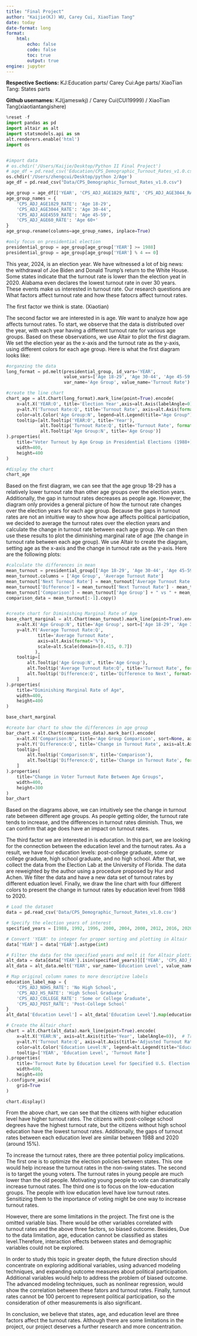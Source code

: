 ```yaml
---
title: "Final Project"
author: "Kaijie(KJ) WU, Carey Cui, XiaoTian Tang"
date: today
date-format: long
format: 
    html:
        echo: false      
        code: false      
        toc: true        
        output: true     
engine: jupyter
---
```


**Respective Sections:** KJ:Education parts/ Carey Cui:Age parts/ XiaoTian Tang: States parts

**Github usernames:** KJ(jameswkj) / Carey Cui(CUI19999) / XiaoTian Tang(xiaotiantangishere)
```python
%reset -f
import pandas as pd
import altair as alt
import statsmodels.api as sm
alt.renderers.enable('html')
import os


#import data
# os.chdir('/Users/Kaijie/Desktop/Python II Final Project')
# age_df = pd.read_csv('Education/CPS_Demographic_Turnout_Rates_v1.0.csv')
os.chdir('/Users/zhengcui/Desktop/python 2/Age')
age_df = pd.read_csv("Data/CPS_Demographic_Turnout_Rates_v1.0.csv")

age_group = age_df[['YEAR', 'CPS_ADJ_AGE1829_RATE', 'CPS_ADJ_AGE3044_RATE', 'CPS_ADJ_AGE4559_RATE', 'CPS_ADJ_AGE60_RATE']].copy()
age_group_names = {
    'CPS_ADJ_AGE1829_RATE': 'Age 18-29',
    'CPS_ADJ_AGE3044_RATE': 'Age 30-44',
    'CPS_ADJ_AGE4559_RATE': 'Age 45-59',
    'CPS_ADJ_AGE60_RATE': 'Age 60+'
}
age_group.rename(columns=age_group_names, inplace=True)

#only focus on presidential election
presidential_group = age_group[age_group['YEAR'] >= 1988]
presidential_group = age_group[age_group['YEAR'] % 4 == 0]

```

This year, 2024, is an election year. We have witnessed a lot of big news: the withdrawal of Joe Biden and Donald Trump's return to the White House. Some states indicate that the turnout rate is lower than the election yeat in 2020. Alabama even declares the lowest turnout rate in over 30 years. These events make us interested in turnout rate. Our research questions are What factors affect turnout rate and how these fatocrs affect turnout rates.

The first factor we think is state.
(Xiaotian)

The second factor we are interested in is age. We want to analyze how age affects turnout rates. To start, we observe that the data is distributed over the year, with each year having a different turnout rate for various age groups. Based on these observations, we use Altair to plot the first diagram. We set the election year as the x-axis and the turnout rate as the y-axis, using different colors for each age group. Here is what the first diagram looks like:
```python
#organzing the data
long_format = pd.melt(presidential_group, id_vars='YEAR',
                      value_vars=['Age 18-29', 'Age 30-44', 'Age 45-59', 'Age 60+'],
                      var_name='Age Group', value_name='Turnout Rate')

#create the line chart
chart_age = alt.Chart(long_format).mark_line(point=True).encode(
    x=alt.X('YEAR:O', title='Election Year',axis=alt.Axis(labelAngle=0)),
    y=alt.Y('Turnout Rate:Q', title='Turnout Rate', axis=alt.Axis(format='%', titleAnchor='middle')),
    color=alt.Color('Age Group:N', legend=alt.Legend(title="Age Group")),
    tooltip=[alt.Tooltip('YEAR:O', title='Year'),
             alt.Tooltip('Turnout Rate:Q', title='Turnout Rate', format='.2%'),
             alt.Tooltip('Age Group:N', title='Age Group')]
).properties(
    title="Voter Turnout by Age Group in Presidential Elections (1988+)",
    width=400,
    height=400
)

#display the chart
chart_age
```

Based on the first diagram, we can see that the age group 18-29 has a relatively lower turnout rate than other age groups over the election years. Additionally, the gap in turnout rates decreases as people age. However, the diagram only provides a general picture of how the turnout rate changes over the election years for each age group. Because the gaps in turnout rates are not an intuitive way to show how age affects political participation, we decided to average the turnout rates over the election years and calculate the change in turnout rate between each age group. We can then use these results to plot the diminishing marginal rate of age (the change in turnout rate between each age group). We use Altair to create the diagram, setting age as the x-axis and the change in turnout rate as the y-axis. Here are the following plots:
```python
#calculate the differences in mean
mean_turnout = presidential_group[['Age 18-29', 'Age 30-44', 'Age 45-59', 'Age 60+']].mean().reset_index()
mean_turnout.columns = ['Age Group', 'Average Turnout Rate']
mean_turnout['Next Turnout Rate'] = mean_turnout['Average Turnout Rate'].shift(-1)
mean_turnout['Difference'] = mean_turnout['Next Turnout Rate'] - mean_turnout['Average Turnout Rate']  
mean_turnout['Comparison'] = mean_turnout['Age Group'] + " vs " + mean_turnout['Age Group'].shift(-1)
comparison_data = mean_turnout[:-1].copy()


#create chart for Diminishing Marginal Rate of Age
base_chart_marginal = alt.Chart(mean_turnout).mark_line(point=True).encode(
    x=alt.X('Age Group:N', title='Age Group', sort=['Age 18-29', 'Age 30-44', 'Age 45-59', 'Age 60+'], axis=alt.Axis(labelAngle=0)),
    y=alt.Y('Average Turnout Rate:Q', 
            title='Average Turnout Rate', 
            axis=alt.Axis(format='%'),
            scale=alt.Scale(domain=[0.415, 0.7])  
           ),
    tooltip=[
        alt.Tooltip('Age Group:N', title='Age Group'),
        alt.Tooltip('Average Turnout Rate:Q', title='Turnout Rate', format='.2%'),
        alt.Tooltip('Difference:Q', title='Difference to Next', format='.2%')
    ]
).properties(
    title="Diminishing Marginal Rate of Age",
    width=400,
    height=400
)

base_chart_marginal
```

```python
#create bar chart to show the differences in age group
bar_chart = alt.Chart(comparison_data).mark_bar().encode(
    x=alt.X('Comparison:N', title='Age Group Comparison', sort=None, axis=alt.Axis(labelAngle=0)),
    y=alt.Y('Difference:Q', title='Change in Turnout Rate', axis=alt.Axis(format='%')),
    tooltip=[
        alt.Tooltip('Comparison:N', title='Comparison'),
        alt.Tooltip('Difference:Q', title='Change in Turnout Rate', format='.2%')
    ]
).properties(
    title="Change in Voter Turnout Rate Between Age Groups",
    width=400,
    height=300
)
bar_chart
```

Based on the diagrams above, we can intuitively see the change in turnout rate between different age groups. As people getting older, the turnout rate tends to increase, and the differences in turnout rates diminish. Thus, we can confirm that age does have an impact on turnout rates.

The third factor we are interested in is education. In this part, we are looking for the connection between the education level and the turnout rates. As a result, we have four education levels: post-college graduate, some or college graduate, high school graduate, and no high school. After that, we collect the data from the Election Lab at the University of Florida. The data are reweighted by the author using a procedure proposed by Hur and Achen. We filter the data and have a new data set of turnout rates by different eduation level. Finally, we draw the line chart with four different colors to present the change in turnout rates by education level from 1988 to 2020.

```python
# Load the dataset
data = pd.read_csv('Data/CPS_Demographic_Turnout_Rates_v1.0.csv')

# Specify the election years of interest
specified_years = [1988, 1992, 1996, 2000, 2004, 2008, 2012, 2016, 2020]

# Convert 'YEAR' to integer for proper sorting and plotting in Altair
data['YEAR'] = data['YEAR'].astype(int)

# Filter the data for the specified years and melt it for Altair plotting
alt_data = data[data['YEAR'].isin(specified_years)][['YEAR', 'CPS_ADJ_NOHS_RATE', 'CPS_ADJ_HS_RATE', 'CPS_ADJ_COLLEGE_RATE', 'CPS_ADJ_POST_RATE']]
alt_data = alt_data.melt('YEAR', var_name='Education Level', value_name='Turnout Rate')

# Map original column names to more descriptive labels
education_label_map = {
    'CPS_ADJ_NOHS_RATE': 'No High School',
    'CPS_ADJ_HS_RATE': 'High School Graduate',
    'CPS_ADJ_COLLEGE_RATE': 'Some or College Graduate',
    'CPS_ADJ_POST_RATE': 'Post-College School'
}
alt_data['Education Level'] = alt_data['Education Level'].map(education_label_map)

# Create the Altair chart
chart = alt.Chart(alt_data).mark_line(point=True).encode(
    x=alt.X('YEAR:N', axis=alt.Axis(title='Year', labelAngle=0)),  # Treat year as nominal for custom sorting
    y=alt.Y('Turnout Rate:Q', axis=alt.Axis(title='Adjusted Turnout Rate')),
    color=alt.Color('Education Level:N', legend=alt.Legend(title="Education Level")),
    tooltip=['YEAR', 'Education Level', 'Turnout Rate']
).properties(
    title='Turnout Rate by Education Level for Specified U.S. Election Years',
    width=600,
    height=400
).configure_axis(
    grid=True
)

chart.display()

```

From the above chart, we can see that the citizens with higher education level have higher turnout rates. The citizens with post-college school degrees have the highest turnout rate, but the citizens without high school education have the lowest turnout rates. Additionally, the gaps of turnout rates between each education level are similar between 1988 and 2020 (around 15%).

To increase the turnout rates, there are three potential policy implications. The first one is to optimize the election policies between states. This one would help increase the turnout rates in the non-swing states. The second is to target the young voters. The turnout rates in young people are much lower than the old people. Motivating young people to vote can dramatically increase turnout rates. The third one is to focus on the low-education groups. The people with low education level have low turnout rates. Sensitizing them to the importance of voting might be one way to increase turnout rates.

However, there are some limitations in the project. The first one is the omitted variable bias. There would be other variables correlated with turnout rates and the above three factors, so biased outcome. Besides, Due to the data limitation, age, education cannot be classified as states level.Therefore, interaction effects between states and demographic variables could not be explored.

In order to study this topic in greater depth, the future direction should concentrate on exploring additional variables, using advanced modeling techniques, and expanding outcome measures about political participation. Additional variables would help to address the problem of biased outcome. The advanced modeling techniques, such as nonlinear regression, would show the correlation between these fators and turnout rates. Finally, turnout rates cannot be 100 percent to represent political participation, so the consideration of other measurements is also significant.

In conclusion, we believe that states, age, and education level are three factors affect the turnout rates. Although there are some limitations in the project, our project deserves a further research and more concentration.













